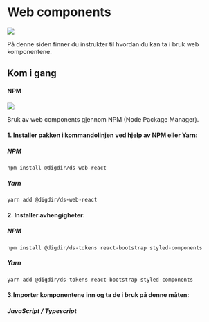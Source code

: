 
<Meta title="Web components" />

# Web components

[![](https://img.shields.io/npm/v/@digdir/ds-web-react?label=@digdir/ds-web-react&color=0051be)](https://www.npmjs.com/package/@digdir/ds-web-react)

På denne siden finner du instrukter til hvordan du kan ta i bruk web komponentene.

## Kom i gang

#### NPM

[![](https://img.shields.io/npm/dm/@digdir/ds-web-react.svg)](https://www.npmjs.com/package/@digdir/ds-web-react)

Bruk av web components gjennom NPM (Node Package Manager).

#### 1. Installer pakken i kommandolinjen ved hjelp av NPM eller Yarn:

##### NPM
`npm install @digdir/ds-web-react`
##### Yarn
`yarn add @digdir/ds-web-react`

#### 2. Installer avhengigheter:

##### NPM
`npm install @digdir/ds-tokens react-bootstrap styled-components`
##### Yarn
`yarn add @digdir/ds-tokens react-bootstrap styled-components`

#### 3.Importer komponentene inn og ta de i bruk på denne måten:

##### JavaScript / Typescript

<CodeSnippet children='// Importer
// Bruk komponenten
<TeaserCard title="Here is a title" desc="Here is a description"></TeaserCard>' language='javascript'/>


